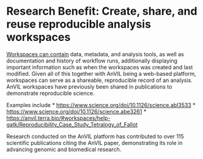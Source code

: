 # Research Benefit: Create, share, and reuse reproducible analysis workspaces

[Workspaces can contain](https://support.terra.bio/hc/en-us/articles/360024743371-Working-with-workspaces) data, metadata, and analysis tools, as well as documentation and history of workflow runs, additionally displaying important information such as when the workspaces was created and last modified. Given all of this together with AnVIL being a web-based platform, workspaces can serve as a shareable, reproducible record of an analysis. AnVIL workspaces have previously been shared in publications to demonstrate reproducible science.

Examples include
* [https://www.science.org/doi/10.1126/science.abl3533](https://www.science.org/doi/10.1126/science.abl3533)
* [https://www.science.org/doi/10.1126/science.abe3261](https://www.science.org/doi/10.1126/science.abe3261)
* [https://anvil.terra.bio/#workspaces/help-gatk/Reproducibility_Case_Study_Tetralogy_of_Fallot](https://anvil.terra.bio/#workspaces/help-gatk/Reproducibility_Case_Study_Tetralogy_of_Fallot)

Research conducted on the AnVIL platform has contributed to over 115 scientific publications citing the AnVIL paper, demonstrating its role in advancing genomic and biomedical research.
